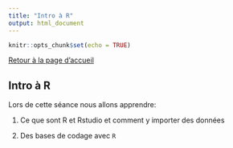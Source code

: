 ```yaml
---
title: "Intro à R"
output: html_document
---
```


```r
knitr::opts_chunk$set(echo = TRUE)
```


[Retour à la page d'accueil](https://scortijo.github.io/2021_L3_R/)

## Intro à R


Lors de cette séance nous allons apprendre:

1. Ce que sont R et Rstudio et comment y importer des données

2. Des bases de codage avec ``R`` 

